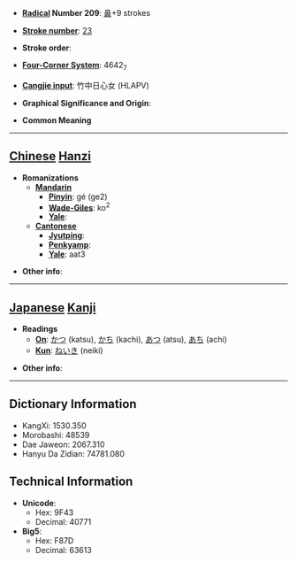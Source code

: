 * '''[[Wiktionary:Chinese radical index| Radical]] Number 209''': [[Wiktionary:Chinese radical index 鼻|鼻]]+9 strokes

* '''[[Wiktionary:Chinese total strokes index|Stroke number]]''': [[Wiktionary:Chinese total strokes index 23|23]]

* '''Stroke order''': 

* '''[[Wiktionary:Chinese four corner index|Four-Corner System]]''': 4642<sub>7</sub>

* '''[[Wiktionary:Chinese Cangjie index|Cangjie input]]''': 竹中日心女 (HLAPV)

* '''Graphical Significance and Origin''': 

* '''Common Meaning'''

----

== [[Chinese]] [[Hanzi]] ==

* '''Romanizations'''
** '''[[Mandarin]]'''
*** '''[[Pinyin]]''': gé (ge2)
*** '''[[Wade-Giles]]''': ko<sup>2</sup>
*** '''[[Yale]]''': 
** '''[[Cantonese]]'''
*** '''[[Jyutping]]''':
*** '''[[Penkyamp]]''': 
*** '''[[Yale]]''': aat3

* '''Other info''': 

----

== [[Japanese]] [[Kanji]] ==

* '''Readings'''
** '''[[On]]''': [[かつ]] (katsu), [[かち]] (kachi), [[あつ]] (atsu), [[あち]] (achi)
** '''[[Kun]]''': [[ねいき]] (neiki)

* '''Other info''':  

----

== Dictionary Information ==

* KangXi: 1530.350
* Morobashi: 48539
* Dae Jaweon: 2067.310
* Hanyu Da Zidian: 74781.080

== Technical Information ==

* '''Unicode''':
** Hex: 9F43
** Decimal: 40771
* '''Big5''':
** Hex: F87D
** Decimal: 63613